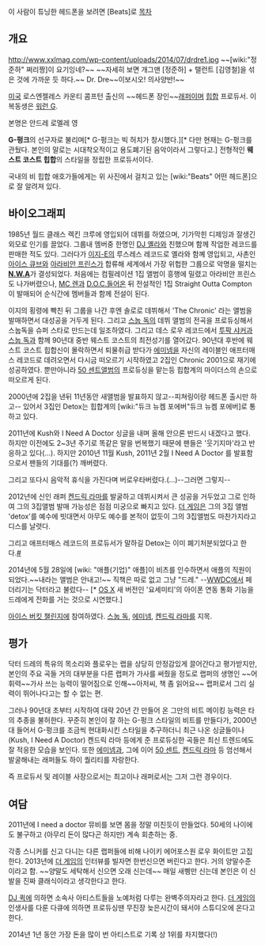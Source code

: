 이 사람이 튜닝한 헤드폰을 보려면 [Beats]로
[[목차]]
== 개요 ==
http://www.xxlmag.com/wp-content/uploads/2014/07/drdre1.jpg
~~[wiki:"정준하" 쩌리짱]이 요기잉네?~~
~~자세히 보면 개그맨 [정준하] + 탤런트 [김영철]을 섞은 것에 가까운 듯 하다.~~
Dr. Dre~~이보시오! 의사양반!~~


[[미국]] 로스엔젤레스 카운티 콤프턴 출신의 ~~헤드폰 장인~~[[래퍼]]이며 [[힙합]] 프로듀서. 이복동생은 [[워런 G]].

본명은 안드레 로멜레 영

'''G-펑크'''의 선구자로 불리며[* G-펑크는 빅 허치가 창시했다.][* 다만 현재는 G-펑크를 관뒀다. 본인의 말로는 시대착오적이고 용도폐기된 음악이라서 그렇다고.] 전형적인 '''웨스트 코스트 힙합'''의 스타일을 정립한 프로듀서이다. 

국내의 비 힙합 애호가들에게는 위 사진에서 걸치고 있는 [wiki:"Beats" 어떤 헤드폰]으로 잘 알려져 있다.

== 바이오그래피 ==

1985년 월드 클래스 렉킨 크루에 영입되어 데뷔를 하였으며, 기가막힌 디제잉과 잘생긴 외모로 인기를 끌었다. 그룹내 멤버중 한명인 [[DJ 옐라]]와 친했으며 함께 작업한 레코드를 판매한 적도 있다. 그러다가 [[이지-E]]의 루스레스 레코드로 옐라와 함꼐 영입되고, 사촌인 [[아이스 큐브]]와 [[아라비안 프린스]]가 합류해 세계에서 가장 위헙한 그룹으로 악명을 떨치는 '''[[N.W.A]]'''가 결성되었다. 처음에는 컴필레이션 1집 앨범이 흥행에 밀렸고 아라비안 프린스도 나가버렸으나, [[MC 렌]]과 [[D.O.C.]]들어온 뒤 전설적인 1집 Straight Outta Compton이 발매되어 순식간에 멤버들과 함께 전설이 된다.

이지의 횡령에 빡친 뒤 그룹을 나간 후엔 솔로로 데뷔해서 'The Chronic' 라는 앨범을 발매하면서 대성공을 거두게 된다. 그리고 [[스눕 독]]의 데뷔 앨범의 전곡을 프로듀싱해서 스눕독을 슈퍼 스타로 만드는데 일조하였다. 그리고 데스 로우 레코드에서 [[투팍 샤커]]과 [[스눕 독]]과 함께 90년대 중반 웨스트 코스트의 최전성기를 열어갔다. 90년대 후반에 웨스트 코스트 힙합신이 몰락하면서 퇴물취급 받다가 [[에미넴]]을 자신의 레이블인 애프터매스 레코드로 데려오면서 다시금 떠오르기 시작하였고 2집인 Chronic 2001으로 재기에 성공하였다. 뿐만아니라 [[50 센트]]앨범의 프로듀싱을 맡는등 힙합계의 마이더스의 손으로 떠오르게 된다.

2000년에 2집을 낸뒤 11년동안 새앨범을 발표하지 않고--피쳐링이랑 헤드폰 출시만 하고-- 있어서  3집인 Detox는 힙합계의 [wiki:"듀크 뉴켐 포에버"듀크 뉴켐 포에버]로 통하고 있다.

2011년에 Kush와 I Need A Doctor 싱글을 내며 올해 안으론 반드시 내겠다고 했다. 하지만 이전에도 2~3년 주기로 똑같은 말을 번복했기 때문에 팬들은 '웃기지마'라고 반응하고 있다(...).
하지만 2010년 11월 Kush, 2011년 2월 I Need A Doctor 를 발표함으로서 팬들의 기대를(?) 깨버렸다.

그리고 또다시 음악적 휴식을 가진다며 버로우타버렸다.(...)--그러면 그렇지--

2012년에 신인 래퍼 [[켄드릭 라마]]를 발굴하고 데뷔시켜서 큰 성공을 거두었고 그로 인하여 그의 3집앨범 발매 가능성은 점점 미궁으로 빠지고 있다. [[더 게임]]은 그의 3집 앨범 'detox'를 예수에 빗대면서 아무도 예수를 본적이 없듯이 그의 3집앨범도 마찬가지라고 디스를 날렷다.

그리고 애프터매스 레코드의 프로듀서가 말하길 Detox는 이미 폐기처분되었다고 한다.[http://hiphople.com/index.php?_filter=search&mid=news&search_keyword=detox&search_target=title&document_srl=2725840 #]

2014년에 5월 28일에 [wiki: "애플(기업)" 애플]이 비츠를 인수하면서 애플의 직원이 되었다.~~내라는 앨범은 안내고!~~ 직책은 따로 없고 그냥 "드레." --[[WWDC]]에서 페더리기는 닥터라고 불렀다-- [* [[Mac OS X|OS X]] 새 버전인 '요세미티'의 아이폰 연동 통화 기능을 드레에게 전화를 거는 것으로 시연했다.] 

[[아이스 버킷 챌린지]]에 참여하였다. [[스눕 독]], [[에미넴]], [[켄드릭 라마]]를 지목.
== 평가 ==
닥터 드레의 특유의 목소리와 플로우는 랩을 상당히 안정감있게 끌어간다고 평가받지만, 본인의 주요 곡들 거의 대부분을 다른 랩퍼가 가사를 써줬을 정도로 랩퍼의 생명인 ~~어휘력~~가사 쓰는 능력이 떨어짐으로 인해~~아저씨, 책 좀 읽어요~~ 랩퍼로서 그리 실력이 뛰어나다고는 할 수 없는 편. 

그러나 90년대 초부터 시작하여 대략 20년 간 만들어 온 그만의 비트 메이킹 능력은 타의 추종을 불허한다. 꾸준히 본인이 잘 하는 G-펑크 스타일의 비트를 만들다가, 2000년대 들어서 G-펑크를 조금씩 현대화시킨 스타일을 추구하더니 최근 나온 싱글들이나 (Kush, I Need A Doctor) 켄드릭 라마 등에게 준 프로듀싱한 곡들은 최신 트렌드에도 잘 적응한 모습을 보인다. 또한 [[에미넴]]과, 그에 이어 [[50 센트]], [[켄드릭 라마]] 등 엄선해서 발굴해내는 래퍼들도 하이 퀄리티를 자랑한다.

즉 프로듀서 및 레이블 사장으로서는 최고이나 래퍼로서는 그저 그런 경우이다. 


== 여담 ==
2011년에 I need a doctor 뮤비를 보면 몸을 정말 미친듯이 만들었다. 50세의 나이에도 불구하고 (아무리 돈이 많다곤 하지만) 계속 회춘하는 중. 

각종 스니커를 신고 다니는 다른 랩퍼들에 비해 나이키 에어포스원 로우 화이트만 고집한다. 2013년에 [[더 게임]]의 인터뷰를 빌자면 한번신으면 버린다고 한다. 거의 양말수준이라고 함. ~~양말도 세탁해서 신으면 오래 신는데~~ 매일 새삥만 신는데 본인은 이 신발을 진짜 클래식이라고 생각한다고 한다.

[[DJ 퀵]]에 의하면 소속사 아티스트들을 노예처럼 다루는 완벽주의자라고 한다. [[더 게임]]의 인생사를 다룬 다큐에 의하면  프로듀싱땐 무진장 늦은시간이 돼서야 스튜디오에 온다고 한다.

2014년 1년 동안 가장 돈을 많이 번 아티스트로 기록 상 1위를 차지했다(!)
